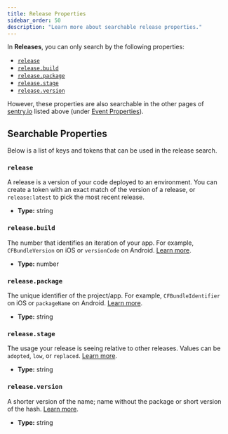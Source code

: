 ```yaml
---
title: Release Properties
sidebar_order: 50
description: "Learn more about searchable release properties."
---
```


In **Releases**, you can only search by the following properties:

- [`release`](#release)
- [`release.build`](#releasebuild)
- [`release.package`](#releasepackage)
- [`release.stage`](#releasestage)
- [`release.version`](#releaseversion)

However, these properties are also searchable in the other pages of [sentry.io](https://sentry.io) listed above (under [Event Properties](#event-properties)).

## Searchable Properties

Below is a list of keys and tokens that can be used in the release search.

<DefinitionList>

### `release`

A release is a version of your code deployed to an environment. You can create a token with an exact match of the version of a release, or `release:latest` to pick the most recent release.

- **Type:** string

### `release.build`

The number that identifies an iteration of your app. For example, `CFBundleVersion` on iOS or `versionCode` on Android. [Learn more](/product/releases/usage/sorting-filtering/).

- **Type:** number

### `release.package`

The unique identifier of the project/app. For example, `CFBundleIdentifier` on iOS or `packageName` on Android. [Learn more](/product/releases/usage/sorting-filtering/).

- **Type:** string

### `release.stage`

The usage your release is seeing relative to other releases. Values can be `adopted`, `low`, or `replaced`. [Learn more](/product/releases/health/#adoption-stages).

- **Type:** string

### `release.version`

A shorter version of the name; name without the package or short version of the hash. [Learn more](/product/releases/usage/sorting-filtering/).

- **Type:** string

</DefinitionList>
